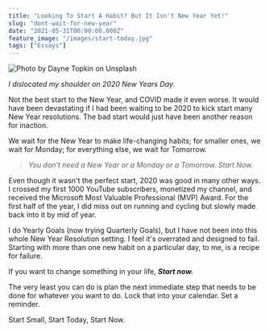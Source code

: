 ```yaml
---
title: "Looking To Start A Habit? But It Isn't New Year Yet!"
slug: "dont-wait-for-new-year"
date: "2021-05-31T00:00:00.000Z"
feature_image: "/images/start-today.jpg"
tags: ["Essays"]
---
```


![Photo by Dayne Topkin on Unsplash](/images/start-today.jpg)

_I dislocated my shoulder on 2020 New Years Day._

Not the best start to the New Year, and COVID made it even worse. It would have been devastating if I had been waiting to be 2020 to kick start many New Year resolutions. The bad start would just have been another reason for inaction.

We wait for the New Year to make life-changing habits; for smaller ones, we wait for Monday; for everything else, we wait for Tomorrow.

> _You don't need a New Year or a Monday or a Tomorrow. Start Now._

Even though it wasn't the perfect start, 2020 was good in many other ways. I crossed my first 1000 YouTube subscribers, monetized my channel, and received the Microsoft Most Valuable Professional (MVP) Award. For the first half of the year, I did miss out on running and cycling but slowly made back into it by mid of year.

I do Yearly Goals (now trying Quarterly Goals), but I have not been into this whole New Year Resolution setting. I feel it's overrated and designed to fail. Starting with more than one new habit on a particular day, to me, is a recipe for failure.

If you want to change something in your life, _**Start now.**_

The very least you can do is plan the next immediate step that needs to be done for whatever you want to do. Lock that into your calendar. Set a reminder.

Start Small, Start Today, Start Now.